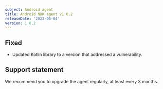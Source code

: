 ```yaml
---
subject: Android agent
title: Android NDK agent v1.0.2
releaseDate: '2023-05-04'
version: 1.0.2
---
```


## Fixed

* Updated Kotlin library to a version that addressed a vulnerability.


## Support statement

We recommend you to upgrade the agent regularly, at least every 3 months.
